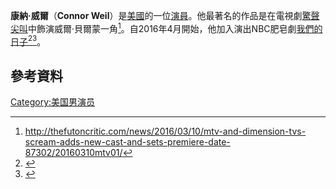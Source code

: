 {{Infobox person
| name         = 康納·威爾<br />{{small|{{lang|en|Connor Weil}}}}
| image        = 
| birth_date   = 1994
| birth_name   = 
| birth_place  = [[美國|美國]][[波特蘭|波特蘭]] 
| years_active = 2010–現在
| occupation   = 演員
| known for  = [[驚聲尖叫_(電視劇)|驚聲尖叫]]
}}
'''康納·威爾'''（'''Connor Weil'''）是[[美國|美國]]的一位[[演員|演員]]。他最著名的作品是在電視劇[[驚聲尖叫_(電視劇)|驚聲尖叫]]中飾演威爾·貝爾蒙一角<ref>http://thefutoncritic.com/news/2016/03/10/mtv-and-dimension-tvs-scream-adds-new-cast-and-sets-premiere-date-87302/20160310mtv01/</ref>。自2016年4月開始，他加入演出NBC肥皂劇[[我們的日子|我們的日子]]<ref>{{cite web|last1=Goldberg|first1=Michael|title=Connor Weil Joins the Cast of ''Days of our Lives''|url=http://www.serialscoop.com/2016/04/connor-weil-joins-cast-of-days-of-our.html|website={{noitalic|Serial Scoop}}|publisher=[[Blogger_(service)|Blogger]] ([[Google|Google]])|accessdate=April 1, 2016|location=United States|date=April 1, 2016|archive-date=2021-04-22|archive-url=https://web.archive.org/web/20210422211059/https://www.serialscoop.com/2016/04/connor-weil-joins-cast-of-days-of-our.html|dead-url=no}}</ref><ref>{{cite web|title=Connor Weil joins Days as Mark|url=http://soaps.sheknows.com/days-of-our-lives/comings-and-goings/1191/connor-weil-joins-days-as-mark|website={{noitalic|[[Soaps.com|Soaps.com]]}}|publisher=[[SheKnows_Media|SheKnows Media]]|accessdate=April 1, 2016|location=United States|date=April 1, 2016|archive-date=2017-01-06|archive-url=https://web.archive.org/web/20170106035350/http://soaps.sheknows.com/days-of-our-lives/comings-and-goings/1191/connor-weil-joins-days-as-mark|dead-url=no}}</ref>。
==參考資料==
{{reflist}}
[[Category:美国男演员|Category:美国男演员]]